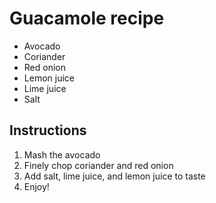 # Guacamole recipe

 - Avocado
 - Coriander
 - Red onion
 - Lemon juice
 - Lime juice
 - Salt

## Instructions

 1. Mash the avocado
 2. Finely chop coriander and red onion
 3. Add salt, lime juice, and lemon juice to taste
 4. Enjoy!
